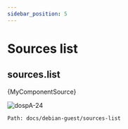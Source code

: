 ```yaml
---
sidebar_position: 5
---
```


# Sources list
## sources.list


<CodeBlock >{MyComponentSource}</CodeBlock>

![dospA-24](//img/legacy/dospA-24.jpg)


```
Path: docs/debian-guest/sources-list
```